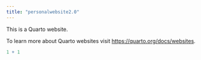 ```yaml
---
title: "personalwebsite2.0"
---
```


This is a Quarto website.

To learn more about Quarto websites visit <https://quarto.org/docs/websites>.

```r
1 + 1
```

